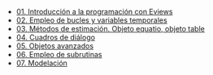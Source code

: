 - [01. Introducción a la programación con Eviews](../2023-06-13-01-introduccion-a-la-programacion-con-eviews)
- [02. Empleo de bucles y variables temporales](../2023-06-13-02-empleo-de-bucles-y-variables-temporales)
- [03. Métodos de estimación. Objeto equatio, objeto table](../2023-06-13-03-metodos-de-estimacion-objeto-equatio-objeto-table)
- [04. Cuadros de diálogo](../2023-06-13-04-cuadros-de-dialogo)
- [05. Objetos avanzados](../2023-06-13-05-objetos-avanzados)
- [06. Empleo de subrutinas](../2023-06-13-06-empleo-de-subrutinas)
- [07. Modelación](../2023-06-13-07-modelacion)